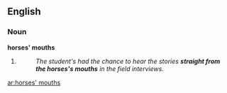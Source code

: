 ==English==

===Noun===
'''horses' mouths'''

# {{plural of|[[horse's mouth]]}}
#: ''The student's had the chance to hear the stories '''straight from the horses's mouths''' in the field interviews.''

[[ar:horses' mouths]]